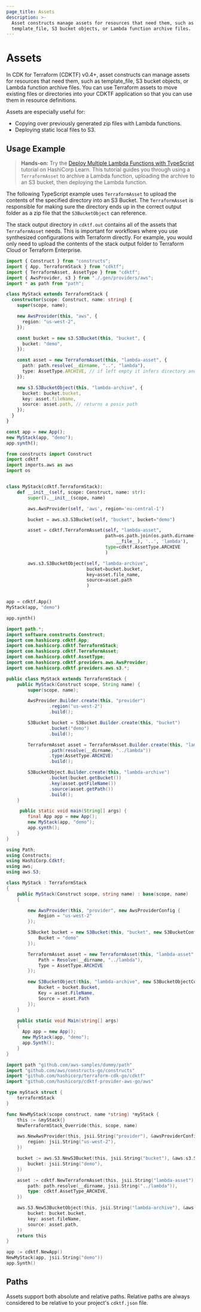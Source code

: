 ```yaml
---
page_title: Assets
description: >-
  Asset constructs manage assets for resources that need them, such as
  template_file, S3 bucket objects, or Lambda function archive files.
---
```


# Assets

In CDK for Terraform (CDKTF) v0.4+, asset constructs can manage assets for resources that need them, such as template_file, S3 bucket objects, or Lambda function archive files. You can use Terraform assets to move existing files or directories into your CDKTF application so that you can use them in resource definitions.

Assets are especially useful for:

- Copying over previously generated zip files with Lambda functions.
- Deploying static local files to S3.

## Usage Example

> **Hands-on:** Try the [Deploy Multiple Lambda Functions with TypeScript](https://learn.hashicorp.com/tutorials/terraform/cdktf-assets-stacks-lambda?in=terraform/cdktf) tutorial on HashiCorp Learn. This tutorial guides you through using a `TerraformAsset` to archive a Lambda function, uploading the archive to an S3 bucket, then deploying the Lambda function.

The following TypeScript example uses `TerraformAsset` to upload the contents of the specified directory into an S3 Bucket. The `TerraformAsset` is responsible for making sure the directory ends up in the correct output folder as a zip file that the `S3BucketObject` can reference.

The stack output directory in `cdktf.out` contains all of the assets that `TerraformAsset` needs. This is important for workflows where you use synthesized configurations with Terraform directly. For example, you would only need to upload the contents of the stack output folder to Terraform Cloud or Terraform Enterprise.

<!-- #NEXT_CODE_BLOCK_SOURCE:ts examples/typescript/documentation#assets -->
<!-- #NEXT_CODE_BLOCK_SOURCE:python examples/python/documentation#assets -->
<!-- #xxNEXT_CODE_BLOCK_SOURCE:java examples/java/documentation#assets -->
<!-- #xxNEXT_CODE_BLOCK_SOURCE:csharp examples/csharp/documentation#assets -->
<!-- #xxNEXT_CODE_BLOCK_SOURCE:go examples/go/documentation#assets -->
<CodeTabs>

```ts
import { Construct } from "constructs";
import { App, TerraformStack } from "cdktf";
import { TerraformAsset, AssetType } from "cdktf";
import { AwsProvider, s3 } from "./.gen/providers/aws";
import * as path from "path";

class MyStack extends TerraformStack {
  constructor(scope: Construct, name: string) {
    super(scope, name);

    new AwsProvider(this, "aws", {
      region: "us-west-2",
    });

    const bucket = new s3.S3Bucket(this, "bucket", {
      bucket: "demo",
    });

    const asset = new TerraformAsset(this, "lambda-asset", {
      path: path.resolve(__dirname, "..", "lambda"),
      type: AssetType.ARCHIVE, // if left empty it infers directory and file
    });

    new s3.S3BucketObject(this, "lambda-archive", {
      bucket: bucket.bucket,
      key: asset.fileName,
      source: asset.path, // returns a posix path
    });
  }
}

const app = new App();
new MyStack(app, "demo");
app.synth();
```

```python
from constructs import Construct
import cdktf
import imports.aws as aws
import os


class MyStack(cdktf.TerraformStack):
    def __init__(self, scope: Construct, name: str):
        super().__init__(scope, name)

        aws.AwsProvider(self, 'aws', region='eu-central-1')

        bucket = aws.s3.S3Bucket(self, "bucket", bucket="demo")

        asset = cdktf.TerraformAsset(self, "lambda-asset",
                                     path=os.path.join(os.path.dirname(
                                         __file__), '..', 'lambda'),
                                     type=cdktf.AssetType.ARCHIVE
                                     )

        aws.s3.S3BucketObject(self, "lambda-archive",
                              bucket=bucket.bucket,
                              key=asset.file_name,
                              source=asset.path
                              )


app = cdktf.App()
MyStack(app, "demo")

app.synth()
```

```java
import path.*;
import software.constructs.Construct;
import com.hashicorp.cdktf.App;
import com.hashicorp.cdktf.TerraformStack;
import com.hashicorp.cdktf.TerraformAsset;
import com.hashicorp.cdktf.AssetType;
import com.hashicorp.cdktf.providers.aws.AwsProvider;
import com.hashicorp.cdktf.providers.aws.s3.*;

public class MyStack extends TerraformStack {
    public MyStack(Construct scope, String name) {
        super(scope, name);

        AwsProvider.Builder.create(this, "provider")
                .region("us-west-2")
                .build();

        S3Bucket bucket = S3Bucket.Builder.create(this, "bucket")
                .bucket("demo")
                .build();

        TerraformAsset asset = TerraformAsset.Builder.create(this, "lambda-asset")
                .path(resolve(__dirname, "../lambda"))
                .type(AssetType.ARCHIVE)
                .build();

        S3BucketObject.Builder.create(this, "lambda-archive")
                .bucket(bucket.getBucket())
                .key(asset.getFileName())
                .source(asset.getPath())
                .build();
    }

     public static void main(String[] args) {
        final App app = new App();
        new MyStack(app, "demo");
        app.synth();
    }
}
```

```csharp
using Path;
using Constructs;
using HashiCorp.Cdktf;
using aws;
using aws.S3;

class MyStack : TerraformStack
{
    public MyStack(Construct scope, string name) : base(scope, name)
    {

        new AwsProvider(this, "provider", new AwsProviderConfig {
            Region = "us-west-2"
        });

        S3Bucket bucket = new S3Bucket(this, "bucket", new S3BucketConfig {
            Bucket = "demo"
        });

        TerraformAsset asset = new TerraformAsset(this, "lambda-asset", new TerraformAssetConfig {
            Path = Resolve(__dirname, "../lambda"),
            Type = AssetType.ARCHIVE
        });

        new S3BucketObject(this, "lambda-archive", new S3BucketObjectConfig {
            Bucket = bucket.Bucket,
            Key = asset.FileName,
            Source = asset.Path
        });
    }

    public static void Main(string[] args)
    {
      App app = new App();
      new MyStack(app, "demo");
      app.Synth();
    }
}


```

```go
import path "github.com/aws-samples/dummy/path"
import "github.com/aws/constructs-go/constructs"
import "github.com/hashicorp/terraform-cdk-go/cdktf"
import "github.com/hashicorp/cdktf-provider-aws-go/aws"

type myStack struct {
	terraformStack
}

func NewMyStack(scope construct, name *string) *myStack {
	this := &myStack{}
	NewTerraformStack_Override(this, scope, name)

	aws.NewAwsProvider(this, jsii.String("provider"), &awsProviderConfig{
		region: jsii.String("us-west-2"),
	})

	bucket := aws.S3.NewS3Bucket(this, jsii.String("bucket"), &aws.s3.S3BucketConfig{
		bucket: jsii.String("demo"),
	})

	asset := cdktf.NewTerraformAsset(this, jsii.String("lambda-asset"), &cdktf.TerraformAssetConfig{
		path: path.resolve(__dirname, jsii.String("../lambda")),
		type: cdktf.AssetType_ARCHIVE,
	})

	aws.S3.NewS3BucketObject(this, jsii.String("lambda-archive"), &aws.s3.S3BucketObjectConfig{
		bucket: bucket.bucket,
		key: asset.fileName,
		source: asset.path,
	})
	return this
}

app := cdktf.NewApp()
NewMyStack(app, jsii.String("demo"))
app.Synth()
```

</CodeTabs>

## Paths

Assets support both absolute and relative paths. Relative paths are always considered to be relative to your project's `cdktf.json` file.
